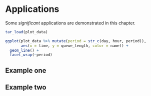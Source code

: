 # Applications

Some _significant_ applications are demonstrated in this chapter.


```r
tar_load(plot_data)

ggplot(plot_data %>% mutate(period = str_c(day, hour, period)), 
       aes(x = time, y = queue_length, color = name)) + 
  geom_line() +
  facet_wrap(~period)
```


## Example one

## Example two

